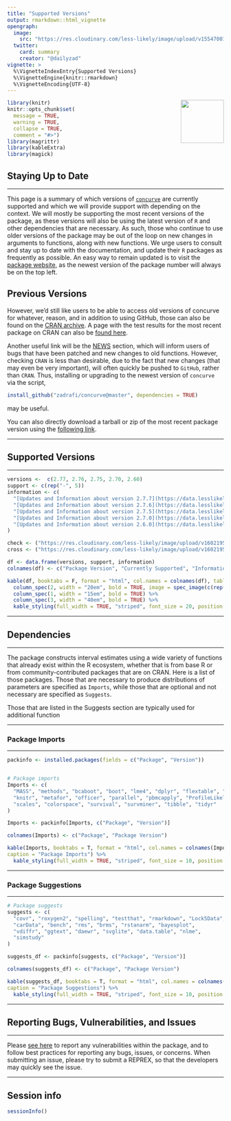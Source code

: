 ```yaml
---
title: "Supported Versions"
output: rmarkdown::html_vignette
opengraph:
  image: 
    src: "https://res.cloudinary.com/less-likely/image/upload/v1554700142/Site/Predator.jpg"
  twitter:
    card: summary
    creator: "@dailyzad"
vignette: >
  %\VignetteIndexEntry{Supported Versions}
  %\VignetteEngine{knitr::rmarkdown}
  %\VignetteEncoding{UTF-8}
---
```

<center>
<img src = "https://res.cloudinary.com/less-likely/image/upload/v1575441662/Site/Logo2.jpg" align="right" width="100">
</center>

```r
library(knitr)
knitr::opts_chunk$set(
  message = TRUE,
  warning = TRUE,
  collapse = TRUE,
  comment = "#>")
library(magrittr)
library(kableExtra)
library(magick)
```

## Staying Up to Date
 
* * * 

This page is a summary of which versions of [`concurve`](https://cran.r-project.org/package=concurve) are currently supported and which we will provide support with depending on the context. 
We will mostly be supporting the most recent versions of the package, as these versions will also be using the latest version of `R` and other dependencies that are necessary. As such, those who continue to use older versions of the package may be out of the loop on new changes in arguments to functions, along with new functions. We urge users to consult and stay up to date with the documentation, and update their `R` packages as frequently as possible. An easy way to remain updated is to visit the [package website](https://data.lesslikely.com/concurve/), as the newest version of the package number will always be on the top left. 

## Previous Versions

However, we'd still like users to be able to access old versions of concurve for whatever, reason, and in addition to using GitHub, those can also be found on the [CRAN archive](https://cloud.r-project.org/web/checks/check_results_concurve.html). A page with the test results for the most recent package on CRAN can also be [found here](https://cloud.r-project.org/web/checks/check_results_concurve.html).  

Another useful link will be the [NEWS](https://data.lesslikely.com/concurve/news/index.html) section, which will inform users of bugs that have been patched and new changes to old functions. However, checking `CRAN` is less than desirable, due to the fact that new changes (that may even be very important), will often quickly be pushed to `GitHub`, rather than `CRAN`. Thus, installing or upgrading to the newest version of `concurve` via the script, 

```r
install_github("zadrafi/concurve@master", dependencies = TRUE)
```

may be useful.

You can also directly download a tarball or zip of the most recent package version using the [following link](https://github.com/zadrafi/concurve/releases/tag/2.4.1). 
 
* * * 

## Supported Versions
 
* * * 

```r
versions <-  c(2.77, 2.76, 2.75, 2.70, 2.60)
support <- c(rep("-", 5))
information <- c(
  "[Updates and Information about version 2.7.7](https://data.lesslikely.com/concurve/news/index.html#concurve-2-7-7-unreleased)",
  "[Updates and Information about version 2.7.6](https://data.lesslikely.com/concurve/news/index.html#concurve-2-7-6-unreleased)",
  "[Updates and Information about version 2.7.5](https://data.lesslikely.com/concurve/news/index.html#concurve-2-7-5-unreleased)",
  "[Updates and Information about version 2.7.0](https://data.lesslikely.com/concurve/news/index.html#concurve-2-7-0-unreleased)",
  "[Updates and Information about version 2.6.0](https://data.lesslikely.com/concurve/news/index.html#concurve-2-6-0-unreleased)"
)

check <- ("https://res.cloudinary.com/less-likely/image/upload/v1602195577/Site/checkmark.png")
cross <- ("https://res.cloudinary.com/less-likely/image/upload/v1602195577/Site/crossmark.png")

df <- data.frame(versions, support, information)
colnames(df) <- c("Package Version", "Currently Supported", "Information About Version")

kable(df, booktabs = F, format = "html", col.names = colnames(df), table.attr = "class=\"striped\"") %>%
  column_spec(2, width = "20em", bold = TRUE, image = spec_image(c(rep(check, 4), cross), width = 150, height = 150, res = 300)) %>%
  column_spec(1, width = "15em", bold = TRUE) %>%
  column_spec(3, width = "40em", bold = TRUE) %>%
  kable_styling(full_width = TRUE, "striped", font_size = 20, position = "right", html_font = "helvetica")
```
* * * 

## Dependencies
 
* * * 

The package constructs interval estimates using a wide variety of functions that already exist within the R ecosystem, whether that is from base R or from community-contributed packages that are on CRAN. Here is a list of those packages. Those that are necessary to produce distributions of parameters are specified as `Imports`, while those that are optional and not necessary are specified as `Suggests`. 

Those that are listed in the Suggests section are typically used for additional function
 
* * * 

### Package Imports 
 
* * * 

```r
packinfo <- installed.packages(fields = c("Package", "Version"))


# Package imports
Imports <- c(
  "MASS", "methods", "bcaboot", "boot", "lme4", "dplyr", "flextable", "ggplot2",
  "knitr", "metafor", "officer", "parallel", "pbmcapply", "ProfileLikelihood",
  "scales", "colorspace", "survival", "survminer", "tibble", "tidyr"
)

Imports <- packinfo[Imports, c("Package", "Version")]

colnames(Imports) <- c("Package", "Package Version")

kable(Imports, booktabs = T, format = "html", col.names = colnames(Imports), table.attr = "class=\"striped\"", 
caption = "Package Imports") %>%
  kable_styling(full_width = TRUE, "striped", font_size = 10, position = "center", html_font = "helvetica")

```

* * * 
### Package Suggestions 
 
* * * 

```r
# Package suggests
suggests <- c(
  "covr", "roxygen2", "spelling", "testthat", "rmarkdown", "Lock5Data",
  "carData", "bench", "rms", "brms", "rstanarm", "bayesplot",
  "vdiffr", "ggtext", "daewr", "svglite", "data.table", "nlme",
  "simstudy"
)

suggests_df <- packinfo[suggests, c("Package", "Version")]

colnames(suggests_df) <- c("Package", "Package Version")

kable(suggests_df, booktabs = T, format = "html", col.names = colnames(suggests_df), table.attr = "class=\"striped\"", 
caption = "Package Suggestions") %>%
  kable_styling(full_width = TRUE, "striped", font_size = 10, position = "center", html_font = "helvetica")

```
 
* * * 

## Reporting Bugs, Vulnerabilities, and Issues
 
* * * 

Please [see here](https://data.lesslikely.com/concurve/CONTRIBUTING.html) to report any vulnerabilities within the package, and to follow best practices for reporting any bugs, issues, or concerns. When submitting an issue, please try to submit a REPREX, so that the developers may quickly see the issue.

* * * 

## Session info

```r
sessionInfo()
```
